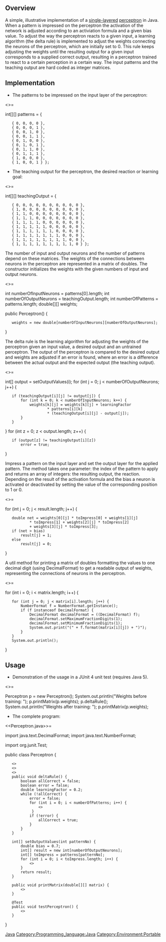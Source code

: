 ==Overview==

A simple, illustrative implementation of a [http://en.wikipedia.org/wiki/Artificial_neural_network#Single-layer_perceptron single-layered] [http://en.wikipedia.org/wiki/Perceptron perceptron] in Java. When a pattern is impressed on the perceptron the activation of the network is adjusted according to an activiation formula and a given bias value. To adjust the way the perceptron reacts to a given input, a learning algorithm (the delta rule) is implemented to adjust the weights connecting the neurons of the perceptron, which are initially set to 0. This rule keeps adjusting the weights until the resulting output for a given input corresponds to a supplied correct output, resulting in a perceptron trained to react to a certain perception in a certain way. The input patterns and the teaching output are hard coded as integer matrices.

==Implementation==

* The patterns to be impressed on the input layer of the perceptron:

<codeblock language=java>
<<patterns>>=

int[][] patterns = { 
    { 0, 0, 0, 0 }, 
    { 0, 0, 0, 1 }, 
    { 0, 0, 1, 0 },
    { 0, 0, 1, 1 }, 
    { 0, 1, 0, 0 }, 
    { 0, 1, 0, 1 }, 
    { 0, 1, 1, 0 },
    { 0, 1, 1, 1 }, 
    { 1, 0, 0, 0 }, 
    { 1, 0, 0, 1 } };
</codeblock>
* The teaching output for the perceptron, the desired reaction or learning goal:
<codeblock language=java>
<<teaching>>=

int[][] teachingOutput = { 
    { 0, 0, 0, 0, 0, 0, 0, 0, 0, 0 },
    { 1, 0, 0, 0, 0, 0, 0, 0, 0, 0 }, 
    { 1, 1, 0, 0, 0, 0, 0, 0, 0, 0 },
    { 1, 1, 1, 0, 0, 0, 0, 0, 0, 0 }, 
    { 1, 1, 1, 1, 0, 0, 0, 0, 0, 0 },
    { 1, 1, 1, 1, 1, 0, 0, 0, 0, 0 }, 
    { 1, 1, 1, 1, 1, 1, 0, 0, 0, 0 },
    { 1, 1, 1, 1, 1, 1, 1, 0, 0, 0 }, 
    { 1, 1, 1, 1, 1, 1, 1, 1, 0, 0 },
    { 1, 1, 1, 1, 1, 1, 1, 1, 1, 0 } };
</codeblock>

The number of input and output neurons and the number of patterns depend on these matrices. The weights of the connections between neurons in the perceptron are represented in a matrix of doubles. The constructor initializes the weights with the given numbers of input and output neurons.

<codeblock language=java>
<<attributes>>=

int numberOfInputNeurons = patterns[0].length;
int numberOfOutputNeurons = teachingOutput.length;
int numberOfPatterns = patterns.length;
double[][] weights;

public Perceptron() {
    weights = new double[numberOfInputNeurons][numberOfOutputNeurons];
}
</codeblock>

The delta rule is the learning algorithm for adjusting the weights of the perceptron given an input value, a desired output and an untrained perceptron. The output of the perceptron is compared to the desired output and weights are adjusted if an error is found, where an error is a difference between the actual output and the expected output (the teaching output).

<codeblock language=java>
<<delta>>=

int[] output = setOutputValues(i);
for (int j = 0; j < numberOfOutputNeurons; j++) {
    if (teachingOutput[i][j] != output[j]) {
        for (int k = 0; k < numberOfInputNeurons; k++) {
            weights[k][j] = weights[k][j] + learningFactor
                    * patterns[i][k]
                    * (teachingOutput[i][j] - output[j]);
        }
    }
}
for (int z = 0; z < output.length; z++) {
    if (output[z] != teachingOutput[i][z])
        error = true;
}
</codeblock>

Impress a pattern on the input layer and set the output layer for the applied pattern. The method takes one parameter: the index of the pattern to apply and returns an array of integers: the resulting output, the reaction. Depending on the result of the activation formula and the bias a neuron is activated or deactivated by setting the value of the corresponding position to 1 or 0.

<codeblock language=java>
<<impress>>=

for (int j = 0; j < result.length; j++) {
    double net = weights[0][j] * toImpress[0] + weights[1][j]
            * toImpress[1] + weights[2][j] * toImpress[2]
            + weights[3][j] * toImpress[3];
    if (net > bias)
        result[j] = 1;
    else
        result[j] = 0;
}
</codeblock>

A util method for printing a matrix of doubles formatting the values to one decimal digit (using DecimalFormat) to get a readable output of weights, representing the connections of neurons in the perceptron.

<codeblock language=java>
<<print_matrix>>=

for (int i = 0; i < matrix.length; i++) {
    for (int j = 0; j < matrix[i].length; j++) {
        NumberFormat f = NumberFormat.getInstance();
        if (f instanceof DecimalFormat) {
            DecimalFormat decimalFormat = ((DecimalFormat) f);
            decimalFormat.setMaximumFractionDigits(1);
            decimalFormat.setMinimumFractionDigits(1);
            System.out.print("(" + f.format(matrix[i][j]) + ")");
        }
    }
    System.out.println();
}
</codeblock>

==Usage==

* Demonstration of the usage in a JUnit 4 unit test (requires Java 5).

<codeblock language=java>
<<usage>>=

Perceptron p = new Perceptron();
System.out.println("Weights before training: ");
p.printMatrix(p.weights);
p.deltaRule();
System.out.println("Weights after training: ");
p.printMatrix(p.weights);
</codeblock>

* The complete program:
<codeblock language=java>
<<Perceptron.java>>=

import java.text.DecimalFormat;
import java.text.NumberFormat;

import org.junit.Test;

public class Perceptron {
	<<patterns>>
	<<teaching>>
	<<attributes>>
	public void deltaRule() {
		boolean allCorrect = false;
		boolean error = false;
		double learningFactor = 0.2;
		while (!allCorrect) {
			error = false;
			for (int i = 0; i < numberOfPatterns; i++) {
				<<delta>>
			 }
			if (!error) {
				allCorrect = true;
			}
		}
	}
	
	int[] setOutputValues(int patternNo) {
		double bias = 0.7;
		int[] result = new int[numberOfOutputNeurons];
		int[] toImpress = patterns[patternNo];
		for (int i = 0; i < toImpress.length; i++) {
			<<impress>>
		}
		return result;
	}
	
	public void printMatrix(double[][] matrix) {
		<<print_matrix>>
	}
	
	@Test
	public void testPerceptron() {
		<<usage>>
	}
}
</codeblock>

[[Category:Perceptron|Java]]
[[Category:Programming_language:Java]]
[[Category:Environment:Portable]]